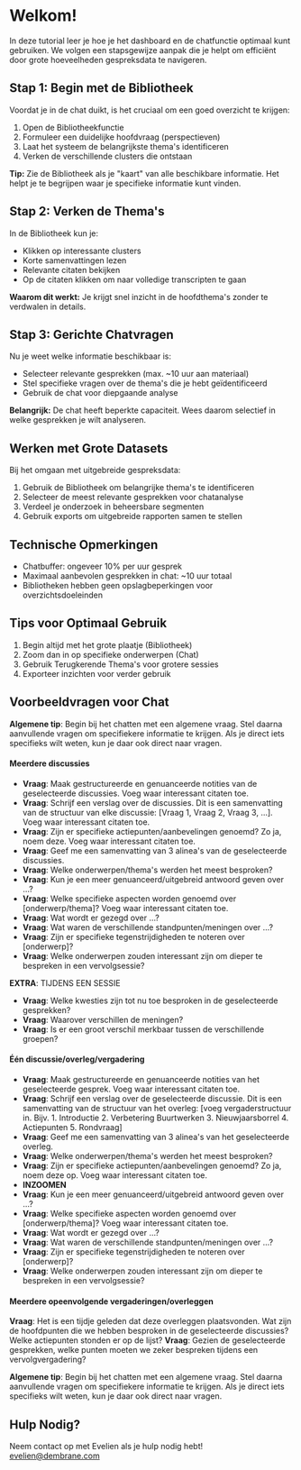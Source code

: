 # Welkom!
In deze tutorial leer je hoe je het dashboard en de chatfunctie optimaal kunt gebruiken. We volgen een stapsgewijze aanpak die je helpt om efficiënt door grote hoeveelheden gespreksdata te navigeren.

## Stap 1: Begin met de Bibliotheek
Voordat je in de chat duikt, is het cruciaal om een goed overzicht te krijgen:

1. Open de Bibliotheekfunctie
2. Formuleer een duidelijke hoofdvraag (perspectieven)
3. Laat het systeem de belangrijkste thema's identificeren
4. Verken de verschillende clusters die ontstaan

**Tip:** Zie de Bibliotheek als je "kaart" van alle beschikbare informatie. Het helpt je te begrijpen waar je specifieke informatie kunt vinden.

## Stap 2: Verken de Thema's
In de Bibliotheek kun je:

- Klikken op interessante clusters
- Korte samenvattingen lezen
- Relevante citaten bekijken
- Op de citaten klikken om naar volledige transcripten te gaan

**Waarom dit werkt:** Je krijgt snel inzicht in de hoofdthema's zonder te verdwalen in details.

## Stap 3: Gerichte Chatvragen
Nu je weet welke informatie beschikbaar is:

- Selecteer relevante gesprekken (max. ~10 uur aan materiaal)
- Stel specifieke vragen over de thema's die je hebt geïdentificeerd
- Gebruik de chat voor diepgaande analyse

**Belangrijk:** De chat heeft beperkte capaciteit. Wees daarom selectief in welke gesprekken je wilt analyseren.

## Werken met Grote Datasets
Bij het omgaan met uitgebreide gespreksdata:

1. Gebruik de Bibliotheek om belangrijke thema's te identificeren
2. Selecteer de meest relevante gesprekken voor chatanalyse
3. Verdeel je onderzoek in beheersbare segmenten
4. Gebruik exports om uitgebreide rapporten samen te stellen

## Technische Opmerkingen
- Chatbuffer: ongeveer 10% per uur gesprek
- Maximaal aanbevolen gesprekken in chat: ~10 uur totaal
- Bibliotheken hebben geen opslagbeperkingen voor overzichtsdoeleinden

## Tips voor Optimaal Gebruik
1. Begin altijd met het grote plaatje (Bibliotheek)
2. Zoom dan in op specifieke onderwerpen (Chat)
3. Gebruik Terugkerende Thema's voor grotere sessies
4. Exporteer inzichten voor verder gebruik

## Voorbeeldvragen voor Chat

**Algemene tip**: Begin bij het chatten met een algemene vraag. Stel daarna aanvullende vragen om specifiekere informatie te krijgen. Als je direct iets specifieks wilt weten, kun je daar ook direct naar vragen.

#### Meerdere discussies

- **Vraag**: Maak gestructureerde en genuanceerde notities van de geselecteerde discussies. Voeg waar interessant citaten toe.
- **Vraag**: Schrijf een verslag over de discussies. Dit is een samenvatting van de structuur van elke discussie: [Vraag 1, Vraag 2, Vraag 3, ...]. Voeg waar interessant citaten toe.
- **Vraag**: Zijn er specifieke actiepunten/aanbevelingen genoemd? Zo ja, noem deze. Voeg waar interessant citaten toe.
- **Vraag**: Geef me een samenvatting van 3 alinea's van de geselecteerde discussies.
- **Vraag**: Welke onderwerpen/thema's werden het meest besproken?
- **Vraag**: Kun je een meer genuanceerd/uitgebreid antwoord geven over ...?
- **Vraag**: Welke specifieke aspecten worden genoemd over [onderwerp/thema]? Voeg waar interessant citaten toe.
- **Vraag**: Wat wordt er gezegd over ...?
- **Vraag**: Wat waren de verschillende standpunten/meningen over ...?
- **Vraag**: Zijn er specifieke tegenstrijdigheden te noteren over [onderwerp]?
- **Vraag**: Welke onderwerpen zouden interessant zijn om dieper te bespreken in een vervolgsessie?

**EXTRA**: TIJDENS EEN SESSIE
- **Vraag**: Welke kwesties zijn tot nu toe besproken in de geselecteerde gesprekken?
- **Vraag**: Waarover verschillen de meningen?
- **Vraag**: Is er een groot verschil merkbaar tussen de verschillende groepen?

#### Één discussie/overleg/vergadering

- **Vraag**: Maak gestructureerde en genuanceerde notities van het geselecteerde gesprek. Voeg waar interessant citaten toe.
- **Vraag**: Schrijf een verslag over de geselecteerde discussie. Dit is een samenvatting van de structuur van het overleg: [voeg vergaderstructuur in. Bijv. 1. Introductie 2. Verbetering Buurtwerken 3. Nieuwjaarsborrel 4. Actiepunten 5. Rondvraag]
- **Vraag**: Geef me een samenvatting van 3 alinea's van het geselecteerde overleg.
- **Vraag**: Welke onderwerpen/thema's werden het meest besproken?
- **Vraag**: Zijn er specifieke actiepunten/aanbevelingen genoemd? Zo ja, noem deze op. Voeg waar interessant citaten toe.
- **INZOOMEN**
- **Vraag**: Kun je een meer genuanceerd/uitgebreid antwoord geven over ...?
- **Vraag**: Welke specifieke aspecten worden genoemd over [onderwerp/thema]? Voeg waar interessant citaten toe.
- **Vraag**: Wat wordt er gezegd over ...?
- **Vraag**: Wat waren de verschillende standpunten/meningen over ...?
- **Vraag**: Zijn er specifieke tegenstrijdigheden te noteren over [onderwerp]?
- **Vraag**: Welke onderwerpen zouden interessant zijn om dieper te bespreken in een vervolgsessie?

#### Meerdere opeenvolgende vergaderingen/overleggen

**Vraag**: Het is een tijdje geleden dat deze overleggen plaatsvonden. Wat zijn de hoofdpunten die we hebben besproken in de geselecteerde discussies? Welke actiepunten stonden er op de lijst?
**Vraag**: Gezien de geselecteerde gesprekken, welke punten moeten we zeker bespreken tijdens een vervolgvergadering?

**Algemene tip**: Begin bij het chatten met een algemene vraag. Stel daarna aanvullende vragen om specifiekere informatie te krijgen. Als je direct iets specifieks wilt weten, kun je daar ook direct naar vragen.

## Hulp Nodig?
Neem contact op met Evelien als je hulp nodig hebt!
evelien@dembrane.com 